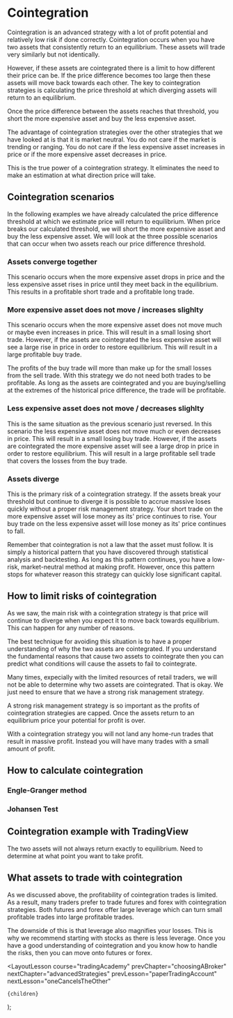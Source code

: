 
# Cointegration

Cointegration is an advanced strategy with a lot of profit potential and relatively low risk if done correctly. Cointegration
occurs when you have two assets that consistently return to an equilibrium. These assets will trade very similarly but not
identically.

However, if these assets are cointegrated there is a limit to how different their price can be. If the price difference becomes
too large then these assets will move back towards each other. The key to cointegration strategies is calculating the price
threshold at which diverging assets will return to an equilibrium.

Once the price difference between the assets reaches that threshold, you short the more expensive asset and buy the less
expensive asset.

The advantage of cointegration strategies over the other strategies that we have looked at is that it is market neutral. You
do not care if the market is trending or ranging. You do not care if the less expensive asset increases in price or if the
more expensive asset decreases in price.

This is the true power of a cointegration strategy. It eliminates the need to make an estimation at what direction price will
take.

## Cointegration scenarios

In the following examples we have already calculated the price difference threshold at which we estimate price will
return to equilibrium. When price breaks our calculated threshold, we will short the more expensive asset and buy the less
expensive asset. We will look at the three possible scenarios that can occur when two assets reach our price
difference threshold.

### Assets converge together

This scenario occurs when the more expensive asset drops in price and the less expensive asset rises in price until they
meet back in the equilibrium. This results in a profitable short trade and a profitable long trade.

### More expensive asset does not move / increases slighlty

This scenario occurs when the more expensive asset does not move much or maybe even increases in price. This will result in a
small losing short trade. However, if the assets are cointegrated the less expensive asset will see a large rise in price in order
to restore equilibrium. This will result in a large profitable buy trade.

The profits of the buy trade will more than make up for the small losses from the sell trade. With this strategy we do not need
both trades to be profitable. As long as the assets are cointegrated and you are buying/selling at the extremes of the historical
price difference, the trade will be profitable.

### Less expensive asset does not move / decreases slighlty

This is the same situation as the previous scenario just reversed. In this scenario the less expensive asset does not move
much or even decreases in price. This will result in a small losing buy trade. However, if the assets are cointegrated the more
expensive asset will see a large drop in price in order to restore equilibrium. This will result in a large profitable sell
trade that covers the losses from the buy trade.

### Assets diverge

This is the primary risk of a cointegration strategy. If the assets break your threshold but continue to diverge it is possible
to accrue massive loses quickly without a proper risk management strategy. Your short trade on the more expensive asset will
lose money as its' price continues to rise. Your buy trade on the less expensive asset will lose money as its' price
continues to fall.

Remember that cointegration is not a law that the asset must follow. It is simply a historical pattern that you have discovered
through statistical analysis and backtesting. As long as this pattern continues, you have a low-risk, market-neutral method
at making profit. However, once this pattern stops for whatever reason this strategy can quickly lose significant capital.

## How to limit risks of cointegration

As we saw, the main risk with a cointegration strategy is that price will continue to diverge when you expect it to move
back towards equilibrium. This can happen for any number of reasons.

The best technique for avoiding this situation is to have a proper understanding of why the two assets are cointegrated. If you
understand the fundamental reasons that cause two assets to cointegrate then you can predict what conditions will cause the
assets to fail to cointegrate.

Many times, expecially with the limited resources of retail traders, we will not be able to determine why two assets are
cointegrated. That is okay. We just need to ensure that we have a strong risk management strategy.

A strong risk management strategy is so important as the profits of cointegration strategies are capped. Once the assets return
to an equilibrium price your potential for profit is over.

With a cointegration strategy you will not land any home-run trades that result in massive profit. Instead you will have many
trades with a small amount of profit.

## How to calculate cointegration

### Engle-Granger method

### Johansen Test

## Cointegration example with TradingView

The two assets will not always return exactly to equilibrium. Need to determine at what point you want to take profit.

## What assets to trade with cointegration

As we discussed above, the profitability of cointegration trades is limited. As a result, many traders prefer to trade futures
and forex with cointegration strategies. Both futures and forex offer large leverage which can turn small profitable trades
into large profitable trades.

The downside of this is that leverage also magnifies your losses. This is why we recommend starting with stocks as there is
less leverage. Once you have a good understanding of cointegration and you know how to handle the risks, then you can move
onto futures or forex.

  <LayoutLesson
    course="tradingAcademy"
    prevChapter="choosingABroker"
    nextChapter="advancedStrategies"
    prevLesson="paperTradingAccount"
    nextLesson="oneCancelsTheOther"
  >
    {children}
  </LayoutLesson>
);
